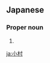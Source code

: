 ==Japanese==
{{ja-kanjitab|お|むら|yomi=k}}

===Proper noun===
{{ja-pos|おむら|proper}}

# {{surname|lang=ja|sort=おむら}}

[[ja:小村]]